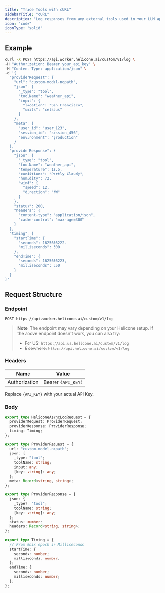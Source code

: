 ```yaml
---
title: "Trace Tools with cURL"
sidebarTitle: "cURL"
description: "Log responses from any external tools used in your LLM applications to Helicone using cURL."
icon: "code"
iconType: "solid"
---
```


## Example

```bash
curl -X POST https://api.worker.helicone.ai/custom/v1/log \
-H "Authorization: Bearer your_api_key" \
-H "Content-Type: application/json" \
-d '{
  "providerRequest": {
    "url": "custom-model-nopath",
    "json": {
      "_type": "tool",
      "toolName": "weather_api",
      "input": {
        "location": "San Francisco",
        "units": "celsius"
      }
    },
    "meta": {
      "user_id": "user_123",
      "session_id": "session_456",
      "environment": "production"
    }
  },
  "providerResponse": {
    "json": {
      "_type": "tool",
      "toolName": "weather_api",
      "temperature": 18.5,
      "conditions": "Partly Cloudy",
      "humidity": 72,
      "wind": {
        "speed": 12,
        "direction": "NW"
      }
    },
    "status": 200,
    "headers": {
      "content-type": "application/json",
      "cache-control": "max-age=300"
    }
  },
  "timing": {
    "startTime": {
      "seconds": 1625686222,
      "milliseconds": 500
    },
    "endTime": {
      "seconds": 1625686223,
      "milliseconds": 750
    }
  }
}'
```

## Request Structure
### Endpoint

```
POST https://api.worker.helicone.ai/custom/v1/log
```

> **Note:** The endpoint may vary depending on your Helicone setup. If the above endpoint doesn't work, you can also try:
>
> - For US: `https://api.us.helicone.ai/custom/v1/log`
> - Elsewhere: `https://api.helicone.ai/custom/v1/log`

### Headers

| Name          | Value              |
| ------------- | ------------------ |
| Authorization | Bearer `{API_KEY}` |

Replace `{API_KEY}` with your actual API Key.

### Body

```typescript
export type HeliconeAsyncLogRequest = {
  providerRequest: ProviderRequest;
  providerResponse: ProviderResponse;
  timing: Timing;
};

export type ProviderRequest = {
  url: "custom-model-nopath";
  json: {
    _type: "tool";
    toolName: string;
    input: any;
    [key: string]: any;
  };
  meta: Record<string, string>;
};

export type ProviderResponse = {
  json: {
    _type?: "tool";
    toolName: string;
    [key: string]: any;
  };
  status: number;
  headers: Record<string, string>;
};

export type Timing = {
  // From Unix epoch in Milliseconds
  startTime: {
    seconds: number;
    milliseconds: number;
  };
  endTime: {
    seconds: number;
    milliseconds: number;
  };
};
```

